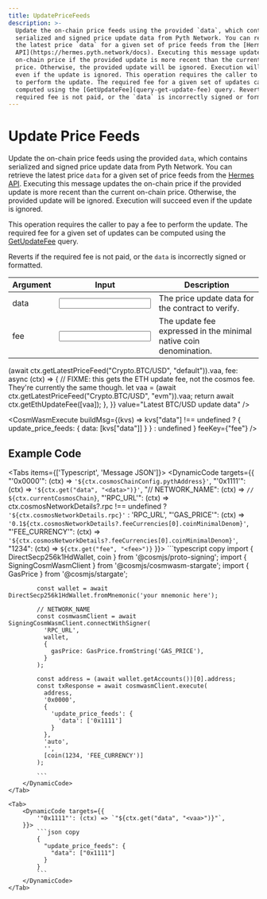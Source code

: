 ```yaml
---
title: UpdatePriceFeeds
description: >-
  Update the on-chain price feeds using the provided `data`, which contains
  serialized and signed price update data from Pyth Network. You can retrieve
  the latest price `data` for a given set of price feeds from the [Hermes
  API](https://hermes.pyth.network/docs). Executing this message updates the
  on-chain price if the provided update is more recent than the current on-chain
  price. Otherwise, the provided update will be ignored. Execution will succeed
  even if the update is ignored. This operation requires the caller to pay a fee
  to perform the update. The required fee for a given set of updates can be
  computed using the [GetUpdateFee](query-get-update-fee) query. Reverts if the
  required fee is not paid, or the `data` is incorrectly signed or formatted.
---
```


# Update Price Feeds

Update the on-chain price feeds using the provided `data`, which contains serialized and signed price update data from Pyth Network.
You can retrieve the latest price `data` for a given set of price feeds from the [Hermes API](https://hermes.pyth.network/docs).
Executing this message updates the on-chain price if the provided update is more recent than the current on-chain price.
Otherwise, the provided update will be ignored.
Execution will succeed even if the update is ignored.

This operation requires the caller to pay a fee to perform the update.
The required fee for a given set of updates can be computed using the [GetUpdateFee](query-get-update-fee) query.

Reverts if the required fee is not paid, or the `data` is incorrectly signed or formatted.

<div className="mt-6 overflow-x-auto">

| Argument                                           | Input                                           | Description                                                       |
| -------------------------------------------------- | ----------------------------------------------- | ----------------------------------------------------------------- |
| <Arg required={true} type="vec<Binary>">data</Arg> | <Input id="data" format={InputFormats.Base64}/> | The price update data for the contract to verify.                 |
| <Arg required={true} type="Coin">fee</Arg>         | <Input id="fee" format={InputFormats.BigInt}/>  | The update fee expressed in the minimal native coin denomination. |

</div>

<Examples>
  <Example
    keyValues={{
      data: async (ctx) =>
        (await ctx.getLatestPriceFeed("Crypto.BTC/USD", "default")).vaa,
      fee: async (ctx) => {
        // FIXME: this gets the ETH update fee, not the cosmos fee. They're currently the same though.
        let vaa = (await ctx.getLatestPriceFeed("Crypto.BTC/USD", "evm")).vaa;
        return await ctx.getEthUpdateFee([vaa]);
      },
    }}
    value="Latest BTC/USD update data"
  />
</Examples>

<CosmWasmExecute
  buildMsg={(kvs) =>
    kvs["data"] !== undefined
      ? { update_price_feeds: { data: [kvs["data"]] } }
      : undefined
  }
  feeKey={"fee"}
/>

## Example Code

<Tabs items={['Typescript', 'Message JSON']}>
    <Tab>
        <DynamicCode targets={{
            "'0x0000'": (ctx) => `'${ctx.cosmosChainConfig.pythAddress}'`,
            "'0x1111'": (ctx) => `'${ctx.get("data", "<data>")}'`,
            "// NETWORK_NAME": (ctx) => `// ${ctx.currentCosmosChain}`,
            "'RPC_URL'": (ctx) => ctx.cosmosNetworkDetails?.rpc !== undefined ? `'${ctx.cosmosNetworkDetails.rpc}'` : 'RPC_URL',
            "'GAS_PRICE'": (ctx) => `'0.1${ctx.cosmosNetworkDetails?.feeCurrencies[0].coinMinimalDenom}'`,
            "'FEE_CURRENCY'": (ctx) => `'${ctx.cosmosNetworkDetails?.feeCurrencies[0].coinMinimalDenom}'`,
            "1234": (ctx) => `${ctx.get("fee", "<fee>")}`
        }}>
            ```typescript copy
            import { DirectSecp256k1HdWallet, coin } from '@cosmjs/proto-signing';
            import { SigningCosmWasmClient } from '@cosmjs/cosmwasm-stargate';
            import { GasPrice } from '@cosmjs/stargate';

            const wallet = await DirectSecp256k1HdWallet.fromMnemonic('your mnemonic here');

            // NETWORK_NAME
            const cosmwasmClient = await SigningCosmWasmClient.connectWithSigner(
              'RPC_URL',
              wallet,
              {
                gasPrice: GasPrice.fromString('GAS_PRICE'),
              }
            );

            const address = (await wallet.getAccounts())[0].address;
            const txResponse = await cosmwasmClient.execute(
              address,
              '0x0000',
              {
                'update_price_feeds': {
                  'data': ['0x1111']
                }
              },
              'auto',
              '',
              [coin(1234, 'FEE_CURRENCY')]
            );

            ```
        </DynamicCode>
    </Tab>

    <Tab>
        <DynamicCode targets={{
            '"0x1111"': (ctx) => `"${ctx.get("data", "<vaa>")}"`,
        }}>
            ```json copy
            {
              "update_price_feeds": {
                "data": ["0x1111"]
              }
            }
            ```
        </DynamicCode>
    </Tab>

</Tabs>
